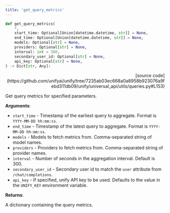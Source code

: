 ```yaml
---
title: 'get_query_metrics'
---
```


```python
def get_query_metrics(
    *,
    start_time: Optional[Union[datetime.datetime, str]] = None,
    end_time: Optional[Union[datetime.datetime, str]] = None,
    models: Optional[str] = None,
    providers: Optional[str] = None,
    interval: int = 300,
    secondary_user_id: Optional[str] = None,
    api_key: Optional[str] = None,
) -> Dict[str, Any]:
```

<p align="right">[source code](https://github.com/unifyai/unify/tree/7235ab03ec668a0a8958b923076a9febd311db09/unify/universal_api/utils/queries.py#L153)</p>

Get query metrics for specified parameters.

**Arguments**:

- `start_time` - Timestamp of the earliest query to aggregate. Format is `YYYY-MM-DD hh:mm:ss`.
- `end_time` - Timestamp of the latest query to aggregate. Format is `YYYY-MM-DD hh:mm:ss`.
- `models` - Models to fetch metrics from. Comma-separated string of model names.
- `providers` - Providers to fetch metrics from. Comma-separated string of provider names.
- `interval` - Number of seconds in the aggregation interval. Default is 300.
- `secondary_user_id` - Secondary user id to match the `user` attribute from `/chat/completions`.
- `api_key` - If specified, unify API key to be used. Defaults to the value in the `UNIFY_KEY` environment variable.



**Returns**:

A dictionary containing the query metrics.